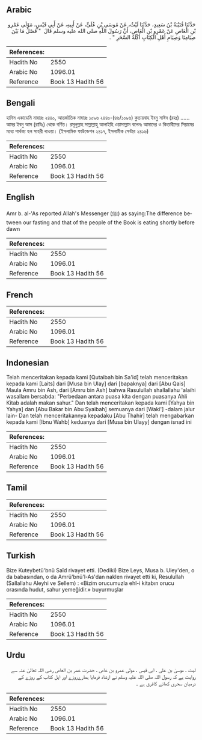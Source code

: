 ## Arabic


<div dir="rtl" lang="ar" style={{fontSize:'larger',backgroundColor:'#f8f9fa',padding:20}}>
حَدَّثَنَا قُتَيْبَةُ بْنُ سَعِيدٍ، حَدَّثَنَا لَيْثٌ، عَنْ مُوسَى بْنِ عُلَىٍّ، عَنْ أَبِيهِ، عَنْ أَبِي قَيْسٍ، مَوْلَى عَمْرِو بْنِ الْعَاصِ عَنْ عَمْرِو بْنِ الْعَاصِ، أَنَّ رَسُولَ اللَّهِ صلى الله عليه وسلم قَالَ ‏ "‏ فَصْلُ مَا بَيْنَ صِيَامِنَا وَصِيَامِ أَهْلِ الْكِتَابِ أَكْلَةُ السَّحَرِ ‏"‏ ‏.‏
</div>
<div style={{backgroundColor:'#f8f9fa',padding:20, marginBottom: 10}}><table> <thead> <tr> <th>References:</th> <th></th> </tr> </thead> <tbody><tr><td>Hadith No</td><td>2550</td></tr><tr><td>Arabic No</td><td>1096.01</td></tr><tr><td>Reference</td><td>Book 13 Hadith 56</td></tr></tbody></table></div>

## Bengali


<div dir="ltr" lang="bn" style={{fontSize:'larger',backgroundColor:'#f8f9fa',padding:20}}>
হাদিস একাডেমি নাম্বারঃ ২৪৪০, আন্তর্জাতিক নাম্বারঃ ১০৯৬ ২৪৪০-(৪৬/১০৯৬) কুতায়বাহ ইবনু সাঈদ (রহঃ) ...... আমর ইবনু আস (রাযিঃ) থেকে বর্ণিত। রসূলুল্লাহ সাল্লাল্লাহু আলাইহি ওয়াসাল্লাম বলেনঃ আমাদের ও কিতাবীদের সিয়ামের মধ্যে পার্থক্য হল সাহরী খাওয়া। (ইসলামিক ফাউন্ডেশন ২৪১৭, ইসলামীক সেন্টার ২৪১৬)
</div>
<div style={{backgroundColor:'#f8f9fa',padding:20, marginBottom: 10}}><table> <thead> <tr> <th>References:</th> <th></th> </tr> </thead> <tbody><tr><td>Hadith No</td><td>2550</td></tr><tr><td>Arabic No</td><td>1096.01</td></tr><tr><td>Reference</td><td>Book 13 Hadith 56</td></tr></tbody></table></div>

## English


<div dir="ltr" lang="en" style={{fontSize:'larger',backgroundColor:'#f8f9fa',padding:20}}>
Amr b. al-'As reported Allah's Messenger (ﷺ) as saying:The difference between our fasting and that of the people of the Book is eating shortly before dawn
</div>
<div style={{backgroundColor:'#f8f9fa',padding:20, marginBottom: 10}}><table> <thead> <tr> <th>References:</th> <th></th> </tr> </thead> <tbody><tr><td>Hadith No</td><td>2550</td></tr><tr><td>Arabic No</td><td>1096.01</td></tr><tr><td>Reference</td><td>Book 13 Hadith 56</td></tr></tbody></table></div>

## French


<div dir="ltr" lang="fr" style={{fontSize:'larger',backgroundColor:'#f8f9fa',padding:20}}>

</div>
<div style={{backgroundColor:'#f8f9fa',padding:20, marginBottom: 10}}><table> <thead> <tr> <th>References:</th> <th></th> </tr> </thead> <tbody><tr><td>Hadith No</td><td>2550</td></tr><tr><td>Arabic No</td><td>1096.01</td></tr><tr><td>Reference</td><td>Book 13 Hadith 56</td></tr></tbody></table></div>

## Indonesian


<div dir="ltr" lang="id" style={{fontSize:'larger',backgroundColor:'#f8f9fa',padding:20}}>
Telah menceritakan kepada kami [Qutaibah bin Sa'id] telah menceritakan kepada kami [Laits] dari [Musa bin Ulay] dari [bapaknya] dari [Abu Qais] Maula Amru bin Ash, dari [Amru bin Ash] bahwa Rasulullah shallallahu 'alaihi wasallam bersabda: "Perbedaan antara puasa kita dengan puasanya Ahli Kitab adalah makan sahur." Dan telah menceritakan kepada kami [Yahya bin Yahya] dan [Abu Bakar bin Abu Syaibah] semuanya dari [Waki'] -dalam jalur lain- Dan telah menceritakannya kepadaku [Abu Thahir] telah mengabarkan kepada kami [Ibnu Wahb] keduanya dari [Musa bin Ulayy] dengan isnad ini
</div>
<div style={{backgroundColor:'#f8f9fa',padding:20, marginBottom: 10}}><table> <thead> <tr> <th>References:</th> <th></th> </tr> </thead> <tbody><tr><td>Hadith No</td><td>2550</td></tr><tr><td>Arabic No</td><td>1096.01</td></tr><tr><td>Reference</td><td>Book 13 Hadith 56</td></tr></tbody></table></div>

## Tamil


<div dir="ltr" lang="ta" style={{fontSize:'larger',backgroundColor:'#f8f9fa',padding:20}}>

</div>
<div style={{backgroundColor:'#f8f9fa',padding:20, marginBottom: 10}}><table> <thead> <tr> <th>References:</th> <th></th> </tr> </thead> <tbody><tr><td>Hadith No</td><td>2550</td></tr><tr><td>Arabic No</td><td>1096.01</td></tr><tr><td>Reference</td><td>Book 13 Hadith 56</td></tr></tbody></table></div>

## Turkish


<div dir="ltr" lang="tr" style={{fontSize:'larger',backgroundColor:'#f8f9fa',padding:20}}>
Bize Kuteybetü'bnü Saîd rivayet etti. (Dediki) Bize Leys, Musa b. Uley'den, o da babasından, o da Amrü'bnü'l-As'dan naklen rivayet etti ki, Resulullah (Sallallahu Aleyhi ve Sellem) : «Bizim orucumuzla ehl-i kitabın orucu orasında hudut, sahur yemeğidir.» buyurmuşlar
</div>
<div style={{backgroundColor:'#f8f9fa',padding:20, marginBottom: 10}}><table> <thead> <tr> <th>References:</th> <th></th> </tr> </thead> <tbody><tr><td>Hadith No</td><td>2550</td></tr><tr><td>Arabic No</td><td>1096.01</td></tr><tr><td>Reference</td><td>Book 13 Hadith 56</td></tr></tbody></table></div>

## Urdu


<div dir="rtl" lang="ur" style={{fontSize:'larger',backgroundColor:'#f8f9fa',padding:20}}>
لیث ، موسیٰ بن علی ، ابی قیس ، مولی عمرو بن عاص ، حضرت عمر بن العاص رضی اللہ تعالیٰ عنہ سے روایت ہے کہ رسول اللہ صلی اللہ علیہ وسلم نے ارشاد فرمایا ہمارےروزے اور اہل کتاب کے روزے کے درمیان سحری کھانے کافرق ہے ۔
</div>
<div style={{backgroundColor:'#f8f9fa',padding:20, marginBottom: 10}}><table> <thead> <tr> <th>References:</th> <th></th> </tr> </thead> <tbody><tr><td>Hadith No</td><td>2550</td></tr><tr><td>Arabic No</td><td>1096.01</td></tr><tr><td>Reference</td><td>Book 13 Hadith 56</td></tr></tbody></table></div>